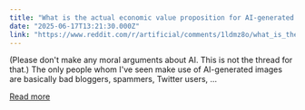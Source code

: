 ```yaml
---
title: "What is the actual economic value proposition for AI-generated images and videos?"
date: "2025-06-17T13:21:30.000Z"
link: "https://www.reddit.com/r/artificial/comments/1ldmz8o/what_is_the_actual_economic_value_proposition_for/"
---
```


(Please don't make any moral arguments about AI. This is not the thread for that.)
 The only people whom I've seen make use of AI-generated images are basically bad bloggers, spammers, Twitter users, ...

[Read more](https://www.reddit.com/r/artificial/comments/1ldmz8o/what_is_the_actual_economic_value_proposition_for/)

